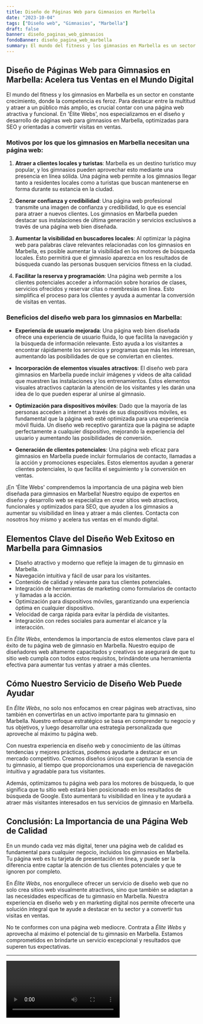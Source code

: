 ```yaml
---
title: Diseño de Páginas Web para Gimnasios en Marbella
date: "2023-10-04"
tags: ["Diseño web", "Gimnasios", "Marbella"]
draft: false
banner: diseño_paginas_web_gimnasios
fondoBanner: diseño_pagina_web_marbella
summary: El mundo del fitness y los gimnasios en Marbella es un sector en constante crecimiento, donde la competencia es feroz. Para destacar entre la multitud y atraer a un público más amplio, es crucial contar con una página web atractiva y funcional. En 'Élite Webs', nos especializamos en el diseño y desarrollo de páginas web para gimnasios en Marbella, optimizadas para SEO y orientadas a convertir visitas en ventas.
---
```



## Diseño de Páginas Web para Gimnasios en Marbella: Acelera tus Ventas en el Mundo Digital

El mundo del fitness y los gimnasios en Marbella es un sector en constante crecimiento, donde la competencia es feroz. Para destacar entre la multitud y atraer a un público más amplio, es crucial contar con una página web atractiva y funcional. En 'Élite Webs', nos especializamos en el diseño y desarrollo de páginas web para gimnasios en Marbella, optimizadas para SEO y orientadas a convertir visitas en ventas.

### Motivos por los que los gimnasios en Marbella necesitan una página web:

1. **Atraer a clientes locales y turistas**: Marbella es un destino turístico muy popular, y los gimnasios pueden aprovechar esto mediante una presencia en línea sólida. Una página web permite a los gimnasios llegar tanto a residentes locales como a turistas que buscan mantenerse en forma durante su estancia en la ciudad.

2. **Generar confianza y credibilidad**: Una página web profesional transmite una imagen de confianza y credibilidad, lo que es esencial para atraer a nuevos clientes. Los gimnasios en Marbella pueden destacar sus instalaciones de última generación y servicios exclusivos a través de una página web bien diseñada.

3. **Aumentar la visibilidad en buscadores locales**: Al optimizar la página web para palabras clave relevantes relacionadas con los gimnasios en Marbella, es posible aumentar la visibilidad en los motores de búsqueda locales. Esto permitirá que el gimnasio aparezca en los resultados de búsqueda cuando las personas busquen servicios fitness en la ciudad.

4. **Facilitar la reserva y programación**: Una página web permite a los clientes potenciales acceder a información sobre horarios de clases, servicios ofrecidos y reservar citas o membresías en línea. Esto simplifica el proceso para los clientes y ayuda a aumentar la conversión de visitas en ventas.

### Beneficios del diseño web para los gimnasios en Marbella:

- **Experiencia de usuario mejorada**: Una página web bien diseñada ofrece una experiencia de usuario fluida, lo que facilita la navegación y la búsqueda de información relevante. Esto ayuda a los visitantes a encontrar rápidamente los servicios y programas que más les interesan, aumentando las posibilidades de que se conviertan en clientes.

- **Incorporación de elementos visuales atractivos**: El diseño web para gimnasios en Marbella puede incluir imágenes y videos de alta calidad que muestren las instalaciones y los entrenamientos. Estos elementos visuales atractivos captarán la atención de los visitantes y les darán una idea de lo que pueden esperar al unirse al gimnasio.

- **Optimización para dispositivos móviles**: Dado que la mayoría de las personas acceden a internet a través de sus dispositivos móviles, es fundamental que la página web esté optimizada para una experiencia móvil fluida. Un diseño web receptivo garantiza que la página se adapte perfectamente a cualquier dispositivo, mejorando la experiencia del usuario y aumentando las posibilidades de conversión.

- **Generación de clientes potenciales**: Una página web eficaz para gimnasios en Marbella puede incluir formularios de contacto, llamadas a la acción y promociones especiales. Estos elementos ayudan a generar clientes potenciales, lo que facilita el seguimiento y la conversión en ventas.

¡En 'Élite Webs' comprendemos la importancia de una página web bien diseñada para gimnasios en Marbella! Nuestro equipo de expertos en diseño y desarrollo web se especializa en crear sitios web atractivos, funcionales y optimizados para SEO, que ayuden a los gimnasios a aumentar su visibilidad en línea y atraer a más clientes. Contacta con nosotros hoy mismo y acelera tus ventas en el mundo digital.

<GifSeo />

<Cta />

## Elementos Clave del Diseño Web Exitoso en Marbella para Gimnasios

- Diseño atractivo y moderno que refleje la imagen de tu gimnasio en Marbella.
- Navegación intuitiva y fácil de usar para los visitantes.
- Contenido de calidad y relevante para tus clientes potenciales.
- Integración de herramientas de marketing como formularios de contacto y llamadas a la acción.
- Optimización para dispositivos móviles, garantizando una experiencia óptima en cualquier dispositivo.
- Velocidad de carga rápida para evitar la pérdida de visitantes.
- Integración con redes sociales para aumentar el alcance y la interacción.

En _Élite Webs_, entendemos la importancia de estos elementos clave para el éxito de tu página web de gimnasio en Marbella. Nuestro equipo de diseñadores web altamente capacitados y creativos se asegurará de que tu sitio web cumpla con todos estos requisitos, brindándote una herramienta efectiva para aumentar tus ventas y atraer a más clientes.

## Cómo Nuestro Servicio de Diseño Web Puede Ayudar

En _Élite Webs_, no solo nos enfocamos en crear páginas web atractivas, sino también en convertirlas en un activo importante para tu gimnasio en Marbella. Nuestro enfoque estratégico se basa en comprender tu negocio y tus objetivos, y luego desarrollar una estrategia personalizada que aproveche al máximo tu página web.

Con nuestra experiencia en diseño web y conocimiento de las últimas tendencias y mejores prácticas, podemos ayudarte a destacar en un mercado competitivo. Creamos diseños únicos que capturan la esencia de tu gimnasio, al tiempo que proporcionamos una experiencia de navegación intuitiva y agradable para tus visitantes.

Además, optimizamos tu página web para los motores de búsqueda, lo que significa que tu sitio web estará bien posicionado en los resultados de búsqueda de Google. Esto aumentará tu visibilidad en línea y te ayudará a atraer más visitantes interesados ​​en tus servicios de gimnasio en Marbella.

## Conclusión: La Importancia de una Página Web de Calidad

En un mundo cada vez más digital, tener una página web de calidad es fundamental para cualquier negocio, incluidos los gimnasios en Marbella. Tu página web es tu tarjeta de presentación en línea, y puede ser la diferencia entre captar la atención de tus clientes potenciales y que te ignoren por completo.

En _Élite Webs_, nos enorgullece ofrecer un servicio de diseño web que no solo crea sitios web visualmente atractivos, sino que también se adaptan a las necesidades específicas de tu gimnasio en Marbella. Nuestra experiencia en diseño web y en marketing digital nos permite ofrecerte una solución integral que te ayude a destacar en tu sector y a convertir tus visitas en ventas.

No te conformes con una página web mediocre. Contrata a _Élite Webs_ y aprovecha al máximo el potencial de tu gimnasio en Marbella. Estamos comprometidos en brindarte un servicio excepcional y resultados que superen tus expectativas.

---

<Video />

<CtaBot job="Gimnasios" city="Marbella" />

<Gmaps query="Marbella+españa+maps" />
